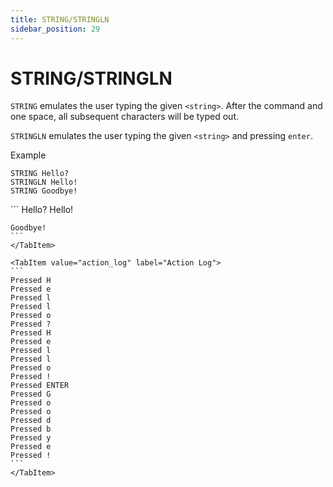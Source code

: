 ```yaml
---
title: STRING/STRINGLN
sidebar_position: 29
---
```



# STRING/STRINGLN
`STRING` emulates the user typing the given `<string>`. After the command and one space, all subsequent characters will be typed out.

`STRINGLN` emulates the user typing the given `<string>` and pressing `enter`.

Example
```
STRING Hello?
STRINGLN Hello!
STRING Goodbye!
```

<Tabs>
    <TabItem value="typed" label="Typed Text" default>
    ```
    Hello?
    Hello!

    Goodbye!
    ```
    </TabItem>

    <TabItem value="action_log" label="Action Log">
    ```
    Pressed H
    Pressed e
    Pressed l
    Pressed l
    Pressed o
    Pressed ?
    Pressed H
    Pressed e
    Pressed l
    Pressed l
    Pressed o
    Pressed !
    Pressed ENTER
    Pressed G
    Pressed o
    Pressed o
    Pressed d
    Pressed b
    Pressed y
    Pressed e
    Pressed !
    ```
    </TabItem>
</Tabs>